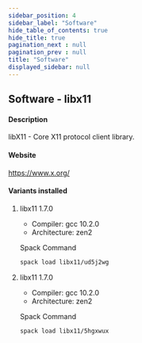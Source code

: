 ```yaml
---
sidebar_position: 4
sidebar_label: "Software"
hide_table_of_contents: true
hide_title: true
pagination_next : null
pagination_prev : null
title: "Software"
displayed_sidebar: null
---
```


## Software - libx11


#### Description
libX11 - Core X11 protocol client library.

#### Website
https://www.x.org/

#### Variants installed

1. libx11 1.7.0

    - Compiler: gcc 10.2.0
    - Architecture: zen2

    Spack Command
    ```bash
    spack load libx11/ud5j2wg
    ```

2. libx11 1.7.0

    - Compiler: gcc 10.2.0
    - Architecture: zen2

    Spack Command
    ```bash
    spack load libx11/5hgxwux
    ```
